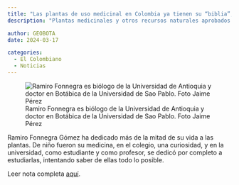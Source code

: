 ```yaml
---
title: "Las plantas de uso medicinal en Colombia ya tienen su “biblia”, con el libro de Ramiro Fonnegra"
description: "Plantas medicinales y otros recursos naturales aprobados en Colombia con fines terapéuticos, es el libro recién lanzado por el docente e investigador Ramiro Fonnegra Gómez a través de la Editorial Universidad de Antioquia. El libro reúne información de 133 plantas aprobadas para uso medicinal en el país."

author: GEOBOTA
date: 2024-03-17

categories:
  - El Colombiano
  - Noticias
---
```


![Ramiro Fonnegra es biólogo de la Universidad de Antioquia y doctor en Botábica de la Universidad de Sao Pablo. Foto Jaime Pérez](image.jpg){fig-align="center"}

Ramiro Fonnegra Gómez ha dedicado más de la mitad de su vida a las plantas. De niño fueron su medicina, en el colegio, una curiosidad, y en la universidad, como estudiante y como profesor, se dedicó por completo a estudiarlas, intentando saber de ellas todo lo posible.

Leer nota completa [aquí](https://www.elcolombiano.com/tendencias/libro-plantas-medicinales-usos-ramiro-fonnegra-universidad-de-antioquia-GF24035524).
